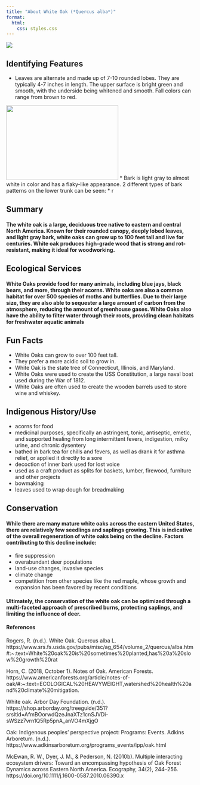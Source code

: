 ```yaml
---
title: "About White Oak (*Quercus alba*)"
format:
  html:
    css: styles.css
---
```


![](White-Oak.jpg)

## Identifying Features

* Leaves are alternate and made up of 7-10 rounded lobes. They are typically 4-7 inches in length. The upper surface is bright green and smooth, with the underside being whitened and smooth. Fall colors can range from brown to red.

![](whiteoakleaf.jpeg){width=300px height=200px}
* Bark is light gray to almost white in color and has a flaky-like appearance. 2 different types of bark patterns on the lower trunk can be seen:
  * r


## Summary

#### The white oak is a large, deciduous tree native to eastern and central North America. Known for their rounded canopy, deeply lobed leaves, and light gray bark, white oaks can grow up to 100 feet tall and live for centuries. White oak produces high-grade wood that is strong and rot-resistant, making it ideal for woodworking.

## Ecological Services

#### White Oaks provide food for many animals, including blue jays, black bears, and more, through their acorns. White oaks are also a common habitat for over 500 species of moths and butterflies. Due to their large size, they are also able to sequester a large amount of carbon from the atmosphere, reducing the amount of greenhouse gases. White Oaks also have the ability to filter water through their roots, providing clean habitats for freshwater aquatic animals

## Fun Facts
* White Oaks can grow to over 100 feet tall. 
* They prefer a more acidic soil to grow in. 
* White Oak is the state tree of Connecticut, Illinois, and Maryland. 
* White Oaks were used to create the USS Constitution, a large naval boat used        during the War of 1812.
* White Oaks are often used to create the wooden barrels used to store wine and       whiskey. 

## Indigenous History/Use
* acorns for food
* medicinal purposes, specifically an astringent, tonic, antiseptic, emetic, and supported healing from long intermittent fevers, indigestion, milky urine, and chronic dysentery
* bathed in bark tea for chills and fevers, as well as drank it for asthma relief, or applied it directly to a sore 
* decoction of inner bark used for lost voice
* used as a craft product as splits for baskets, lumber, firewood, furniture and other projects
* bowmaking
* leaves used to wrap dough for breadmaking

## Conservation

#### While there are many mature white oaks across the eastern United States, there are relatively few seedlings and saplings growing. This is indicative of the overall regeneration of white oaks being on the decline. Factors contributing to this decline include:
* fire suppression
* overabundant deer populations 
* land-use changes, invasive species
* climate change 
* competition from other species like the red maple, whose growth and expansion has been favored by recent conditions

#### Ultimately, the conservation of the white oak can be optimized through a multi-faceted approach of prescribed burns, protecting saplings, and limiting the influence of deer. 

#### References

Rogers, R. (n.d.). White Oak. Quercus alba L. https://www.srs.fs.usda.gov/pubs/misc/ag_654/volume_2/quercus/alba.htm#:~:text=White%20oak%20is%20sometimes%20planted,has%20a%20slow%20growth%20rat 


Horn, C. (2018, October 1). Notes of Oak. American Forests. https://www.americanforests.org/article/notes-of-oak/#:~:text=ECOLOGICAL%20HEAVYWEIGHT,watershed%20health%20and%20climate%20mitigation. 

White oak. Arbor Day Foundation. (n.d.). https://shop.arborday.org/treeguide/351?srsltid=AfmBOorwdQzeJnaXTz1cnSJVDi-sWSzz7vrn1Q5Rp5pnA_anVO4mXjgO 

Oak: Indigenous peoples’ perspective project: Programs: Events. Adkins Arboretum. (n.d.). https://www.adkinsarboretum.org/programs_events/ipp/oak.html 

McEwan, R. W., Dyer, J. M., & Pederson, N. (2010b). Multiple interacting ecosystem drivers: Toward an encompassing hypothesis of Oak Forest Dynamics across Eastern North America. Ecography, 34(2), 244–256. https://doi.org/10.1111/j.1600-0587.2010.06390.x 





